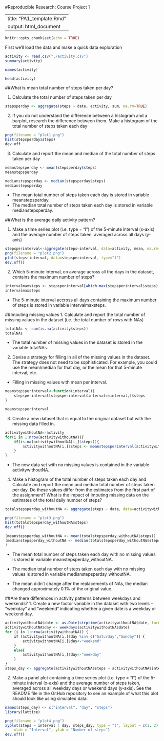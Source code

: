 #Reproducible Research: Course Project 1

---
title: "PA1_template.Rmd"
output: html_document
---

```r
knitr::opts_chunk$set(echo = TRUE)
```

First we'll load the data and make a quick data exploration

```r
activity <- read.csv("./activity.csv")
summary(activity)
```
```r
names(activity)
```

```r
head(activity)
```
##What is mean total number of steps taken per day?

1. Calculate the total number of steps taken per day
```r
stepsperday <- aggregate(steps ~ date, activity, sum, na.rm=TRUE)
```

2. If you do not understand the difference between a histogram and a barplot, research the difference between them. Make a histogram of the total number of steps taken each day
```r
png(filename = "plot1.png")
hist(stepsperday$steps)
dev.off
```

3. Calculate and report the mean and median of the total number of steps taken per day
```r
meanstepsperday <- mean(stepsperday$steps)
meanstepsperday
```

```r
medianstepsperday <- median(stepsperday$steps)
medianstepsperday
```

- The mean total number of steps taken each day is stored in variable meanstepsperday.
- The median total number of steps taken each day is stored in variable medianstepsperday.

##What is the average daily activity pattern?

1. Make a time series plot (i.e. type = "l") of the 5-minute interval (x-axis) and the average number of steps taken, averaged across all days (y-axis)
```r
stepsperinterval<-aggregate(steps~interval, data=activity, mean, na.rm=TRUE)
png(filename = "plot2.png")
plot(steps~interval, data=stepsperinterval, type="l")
dev.off()
```
2. Which 5-minute interval, on average across all the days in the dataset, contains the maximum number of steps?
```r
intervalmaxsteps <- stepsperinterval[which.max(stepsperinterval$steps),]$interval
intervalmaxsteps
```

- The 5-minute interval accross all  days containing the maximum number of steps is stored in variable intervalmaxsteps.

##Imputing missing values
1. Calculate and report the total number of missing values in the dataset (i.e. the total number of rows with NAs)
```r
totalNAs <- sum(is.na(activity$steps))
totalNAs
```
- The total number of missing values in the dataset is stored in the variable totalNAs.

2. Devise a strategy for filling in all of the missing values in the dataset. The strategy does not need to be sophisticated. For example, you could use the mean/median for that day, or the mean for that 5-minute interval, etc.

- Filling in missing values with mean per interval.
```r
meanstepsperinterval<-function(interval){
    stepsperinterval[stepsperinterval$interval==interval,]$steps
}

meanstepsperinterval
```

3. Create a new dataset that is equal to the original dataset but with the missing data filled in.
```r
activitywithoutNA<-activity
for(i in 1:nrow(activitywithoutNA)){
    if(is.na(activitywithoutNA[i,]$steps)){
        activitywithoutNA[i,]$steps <- meanstepsperinterval(activitywithoutNA[i,]$interval)
    }
}
```
- The new data set with no missing values is contained in the variable activitywithoutNA.

4. Make a histogram of the total number of steps taken each day and Calculate and report the mean and median total number of steps taken per day. Do these values differ from the estimates from the first part of the assignment? What is the impact of imputing missing data on the estimates of the total daily number of steps?
```r
totalstepsperday_withoutNA <- aggregate(steps ~ date, data=activitywithoutNA, sum)

png(filename = "plot3.png")
hist(totalstepsperday_withoutNA$steps)
dev.off()
```

```r
(meanstepsperday_withoutNA <- mean(totalstepsperday_withoutNA$steps))
(medianstepsperday_withoutNA <- median(totalstepsperday_withoutNA$steps)
)
```

- The mean total number of steps taken each day with no missing values is stored in variable meanstepsperday_withoutNA.
- The median total number of steps taken each day with no missing values is stored in variable medianstepsperday_withoutNA.

- The mean didn’t change after the replacements of NAs, the median changed approximately 0.1% of the original value.

##Are there differences in activity patterns between weekdays and weekends?
1. Create a new factor variable in the dataset with two levels – “weekday” and “weekend” indicating whether a given date is a weekday or weekend day.
```r
activitywithoutNA$date <- as.Date(strptime(activitywithoutNA$date, format="%Y-%m-%d"))
activitywithoutNA$day <- weekdays(activitywithoutNA$date)
for (i in 1:nrow(activitywithoutNA)) {
    if (activitywithoutNA[i,]$day %in% c("Saturday","Sunday")) {
        activitywithoutNA[i,]$day<-"weekend"
    }
    else{
        activitywithoutNA[i,]$day<-"weekday"
    }
}
steps_day <- aggregate(activitywithoutNA$steps ~ activitywithoutNA$interval + activitywithoutNA$day, activitywithoutNA, mean)
```

2. Make a panel plot containing a time series plot (i.e. type = "l") of the 5-minute interval (x-axis) and the average number of steps taken, averaged across all weekday days or weekend days (y-axis). See the README file in the GitHub repository to see an example of what this plot should look like using simulated data.
```r
names(steps_day) <- c("interval", "day", "steps")
library(lattice)

png(filename = "plot4.png")
xyplot(steps ~ interval | day, steps_day, type = "l", layout = c(1, 2), 
    xlab = "Interval", ylab = "Number of steps")
dev.off()
```


















